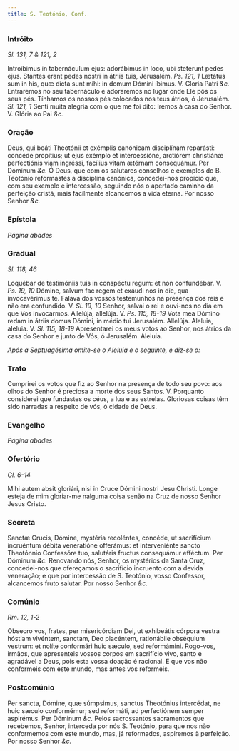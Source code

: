 ```yaml
---
title: S. Teotónio, Conf.
---
```


### Intróito 

_Sl. 131, 7 & 121, 2_

<div class="grid grid-cols-2 gap-5">
  <span class="text-justify">
    Introíbimus in tabernáculum ejus: adorábimus in loco, ubi stetérunt pedes
    ejus. Stantes erant pedes nostri in átriis tuis, Jerusalém.
    <em>Ps. 121, 1</em> Lætátus sum in his, quæ dicta sunt mihi: in domum Dómini
    íbimus. V. Gloria Patri <em>&c.</em>
  </span>
  <span class="text-justify">
    Entraremos no seu tabernáculo e adoraremos no lugar onde Ele pôs os seus
    pés. Tínhamos os nossos pés colocados nos teus átrios, ó Jerusalém.
    <em>Sl. 121, 1</em> Senti muita alegria com o que me foi dito: Iremos à casa
    do Senhor. V. Glória ao Pai <em>&c.</em>
  </span>
</div>

### Oração

<div class="grid grid-cols-2 gap-5">
  <span class="text-justify">
    Deus, qui beáti Theotónii et exémplis canónicam disciplínam reparásti:
    concéde propítius; ut ejus exémplo et intercessióne, arctiórem christiánæ
    perfectiónis viam ingréssi, facílius vitam ætérnam consequámur. Per Dóminum
    <em>&c.</em>
  </span>
  <span class="text-justify">
    Ó Deus, que com os salutares conselhos e exemplos do B. Teotónio reformastes
    a disciplina canónica, concedei-nos propício que, com seu exemplo e
    intercessão, seguindo nós o apertado caminho da perfeição cristã, mais
    facilmente alcancemos a vida eterna. Por nosso Senhor <em>&c.</em>
  </span>
</div>

### Epístola 

_Página abades_

### Gradual 

_Sl. 118, 46_

<div class="grid grid-cols-2 gap-5">
  <span class="text-justify">
    Loquébar de testimóniis tuis in conspéctu regum: et non confundébar. V.
    <em>Ps. 19, 10</em> Dómine, salvum fac regem et exáudi nos in die, qua invocavérimus
    te.
  </span>
  <span class="text-justify">
    Falava dos vossos testemunhos na presença dos reis e não era confundido. V.
    <em>Sl. 19, 10</em> Senhor, salvai o rei e ouvi-nos no dia em que Vos invocarmos.
  </span>
  <span class="text-justify">
    Allelúja, allelúja. V. <em>Ps. 115, 18-19</em> Vota mea Dómino redam in
    átriis domus Dómini, in médio tui Jerusalém. Allelúja.
  </span>
  <span class="text-justify">
    Aleluia, aleluia. V. <em>Sl. 115, 18-19</em> Apresentarei os meus votos ao
    Senhor, nos átrios da casa do Senhor e junto de Vós, ó Jerusalém. Aleluia.
  </span>
</div>

<em>Após a Septuagésima omite-se o Aleluia e o seguinte, e diz-se o:</em>

### Trato

<div class="grid grid-cols-2 gap-5">

<span class="text-justify">

</span>
<span class="text-justify">
Cumprirei os votos que fiz ao Senhor na presença de todo seu povo: aos olhos do Senhor é preciosa a morte dos seus Santos. V. Porquanto considerei que fundastes os céus, a lua e as estrelas. Gloriosas coisas têm sido narradas a respeito de vós, ó cidade de Deus.
</span>
</div>

### Evangelho 

_Página abades_

### Ofertório 

_Gl. 6-14_

<div class="grid grid-cols-2 gap-5">
  <span class="text-justify">
    Mihi autem absit gloriári, nisi in Cruce Dómini nostri Jesu Christi.
  </span>
  <span class="text-justify">
    Longe esteja de mim gloriar-me nalguma coisa senão na Cruz de nosso Senhor
    Jesus Cristo.
  </span>
</div>

### Secreta

<div class="grid grid-cols-2 gap-5">
  <span class="text-justify">
    Sanctæ Crucis, Dómine, mystéria recoléntes, concéde, ut sacrifícium
    incruéntum débita veneratióne offerámus: et interveniénte sancto Theotónnio
    Confessóre tuo, salutáris fructus consequámur efféctum. Per Dóminum
    <em>&c.</em>
  </span>
  <span class="text-justify">
    Renovando nós, Senhor, os mystérios da Santa Cruz, concedei-nos que
    ofereçamos o sacrifício incruento com a devida veneração; e que por
    intercessão de S. Teotónio, vosso Confessor, alcancemos fruto salutar. Por
    nosso Senhor <em>&c.</em>
  </span>
</div>

### Comúnio 

_Rm. 12, 1-2_

<div class="grid grid-cols-2 gap-5">
  <span class="text-justify">
    Obsecro vos, frates, per misericórdiam Dei, ut exhibeátis córpora vestra
    hóstiam vivéntem, sanctam, Deo placéntem, rationábile obséquium vestrum: et
    nolíte conformári huic sæculo, sed reformámini.
  </span>
  <span class="text-justify">
    Rogo-vos, irmãos, que apresenteis vossos corpos em sacrifício vivo, santo e
    agradável a Deus, pois esta vossa doação é racional. E que vos não
    conformeis com este mundo, mas antes vos reformeis.
  </span>
</div>

### Postcomúnio

<div class="grid grid-cols-2 gap-5">
  <span class="text-justify">
    Per sancta, Dómine, quæ súmpsimus, sanctus Theotónius intercédat, ne huic
    sæculo conformémur; sed reformáti, ad perfectiónem semper aspirémus. Per
    Dóminum <em>&c.</em>
  </span>
  <span class="text-justify">
    Pelos sacrossantos sacramentos que recebemos, Senhor, interceda por nós S.
    Teotónio, para que nos não conformemos com este mundo, mas, já reformados,
    aspiremos à perfeição. Por nosso Senhor <em>&c.</em>
  </span>
</div>
